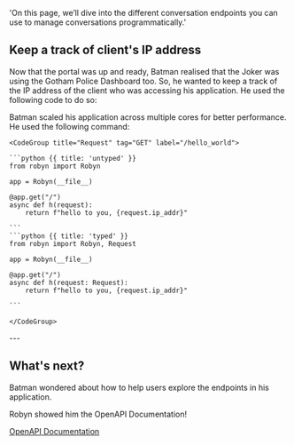   'On this page, we’ll dive into the different conversation endpoints you can use to manage conversations programmatically.'

## Keep a track of client's IP address

Now that the portal was up and ready, Batman realised that the Joker was using the Gotham Police Dashboard too. So, he wanted to keep a track of the IP address of the client who was accessing his application. He used the following code to do so:


<Row>
<Col>
Batman scaled his application across multiple cores for better performance. He used the following command:
</Col>
  <Col sticky>

    <CodeGroup title="Request" tag="GET" label="/hello_world">

    ```python {{ title: 'untyped' }}  
    from robyn import Robyn

    app = Robyn(__file__)

    @app.get("/")
    async def h(request):
        return f"hello to you, {request.ip_addr}"

    ```
    ```python {{ title: 'typed' }}  
    from robyn import Robyn, Request

    app = Robyn(__file__)

    @app.get("/")
    async def h(request: Request):
        return f"hello to you, {request.ip_addr}"

    ```

    </CodeGroup>
  </Col>
</Row>
---


## What's next?


Batman wondered about how to help users explore the endpoints in his application.

Robyn showed him the OpenAPI Documentation!

[OpenAPI Documentation](/documentation/en/api_reference/openapi)




